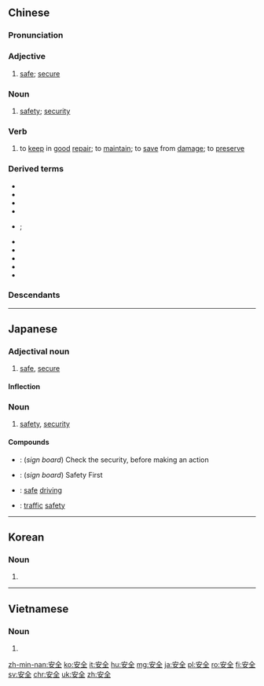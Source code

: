 ==Chinese==
{{zh-forms}}

===Pronunciation===
{{zh-pron
|m=ānquán
|c=on1 cyun4
|h=pfs=ôn-chhiòn
|md=ăng-ciòng
|mn=an-chôan
|w=1oe xxi
|ma=Zh-anquán.ogg
|mc=y
|oc=y
|cat=a,n,v
}}

===Adjective===
{{zh-adj}}

# [[safe]]; [[secure]]

===Noun===
{{zh-noun}}

# [[safety]]; [[security]]

===Verb===
{{zh-verb}}

# {{context|literary|lang=zh}} to [[keep]] in [[good]] [[repair]]; to [[maintain]]; to [[save]] from [[damage]]; to [[preserve]]

===Derived terms===
* {{zh-l|安全帶|ānquándài}}
* {{zh-l|安全島|tr=ānquándǎo}}
* {{zh-l|安全第一|tr=ānquán dìyī}}
* {{zh-l|安全感|ānquángǎn}}
* {{zh-l|安全檢查|tr=ānquán jiǎnchá}}; {{zh-l|安檢|tr=ānjiǎn}}
* {{zh-l|安全套|ānquántào}}
* {{zh-l|國家安全|tr=guójiā ānquán}}
* {{zh-l|國土安全|tr=guótǔ ānquán}}
* {{zh-l|聯合國安全理事會|Liánhéguó Ānquán Lǐshìhuì}}
* {{zh-l|民族安全|tr=mínzú ānquán}}

===Descendants===
{{Sinoxenic-word|安全|あんぜん|안전|an toàn}}

{{zh-cat|Elementary}}

----

==Japanese==
{{ja-kanjitab|あん|ぜん|yomi=on}}

===Adjectival noun===
{{ja-adj|infl=な|あんぜん}}

# [[safe]], [[secure]]

====Inflection====
{{ja-na|あんぜん}}

===Noun===
{{ja-noun|あんぜん}}

# [[safety]], [[security]]

====Compounds====
* {{ja-r|安全確認|あんぜん かくにん}}: (''sign board'') Check the security, before making an action
* {{ja-r|安全第一|あんぜん だい.いち}}: (''sign board'') Safety First
* {{ja-r|安全運転|あんぜん うんてん}}: [[safe]] [[driving]]
* {{ja-r|交通安全|こうつう あんぜん}}: [[traffic]] [[safety]]

----

==Korean==
{{ko-hanjatab}}

===Noun===
{{ko-noun|hj|hangeul=안전}}

# {{hanja form of|안전|[[safety]]}}

----

==Vietnamese==
{{vi-hantutab|安|全}}

===Noun===
{{vi-noun|sc=Hani}}

# {{han tu form of|an toàn|[[safety]]}}

[[zh-min-nan:安全]]
[[ko:安全]]
[[it:安全]]
[[hu:安全]]
[[mg:安全]]
[[ja:安全]]
[[pl:安全]]
[[ro:安全]]
[[fi:安全]]
[[sv:安全]]
[[chr:安全]]
[[uk:安全]]
[[zh:安全]]
